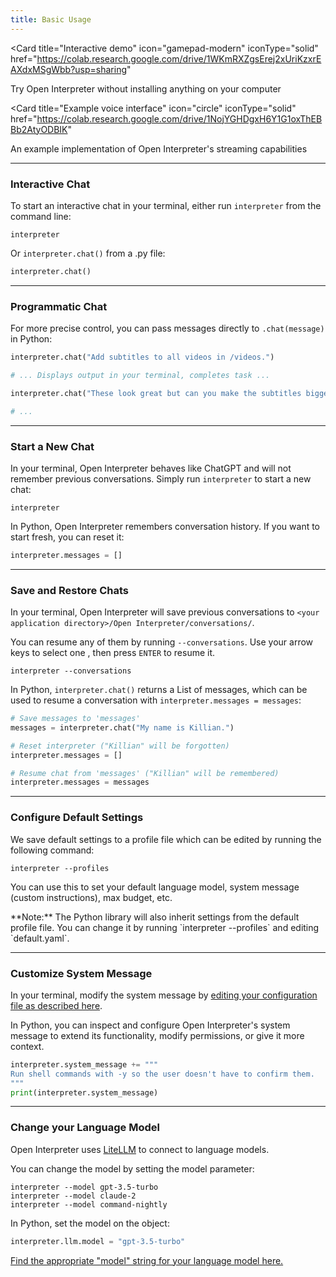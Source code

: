 ```yaml
---
title: Basic Usage
---
```


<CardGroup>

<Card
  title="Interactive demo"
  icon="gamepad-modern"
  iconType="solid"
  href="https://colab.research.google.com/drive/1WKmRXZgsErej2xUriKzxrEAXdxMSgWbb?usp=sharing"
>
  Try Open Interpreter without installing anything on your computer
</Card>

<Card
  title="Example voice interface"
  icon="circle"
  iconType="solid"
  href="https://colab.research.google.com/drive/1NojYGHDgxH6Y1G1oxThEBBb2AtyODBIK"
>
  An example implementation of Open Interpreter's streaming capabilities
</Card>

</CardGroup>

---

### Interactive Chat

To start an interactive chat in your terminal, either run `interpreter` from the command line:

```shell
interpreter
```

Or `interpreter.chat()` from a .py file:

```python
interpreter.chat()
```

---

### Programmatic Chat

For more precise control, you can pass messages directly to `.chat(message)` in Python:

```python
interpreter.chat("Add subtitles to all videos in /videos.")

# ... Displays output in your terminal, completes task ...

interpreter.chat("These look great but can you make the subtitles bigger?")

# ...
```

---

### Start a New Chat

In your terminal, Open Interpreter behaves like ChatGPT and will not remember previous conversations. Simply run `interpreter` to start a new chat:

```shell
interpreter
```

In Python, Open Interpreter remembers conversation history. If you want to start fresh, you can reset it:

```python
interpreter.messages = []
```

---

### Save and Restore Chats

In your terminal, Open Interpreter will save previous conversations to `<your application directory>/Open Interpreter/conversations/`.

You can resume any of them by running `--conversations`. Use your arrow keys to select one , then press `ENTER` to resume it.

```shell
interpreter --conversations
```

In Python, `interpreter.chat()` returns a List of messages, which can be used to resume a conversation with `interpreter.messages = messages`:

```python
# Save messages to 'messages'
messages = interpreter.chat("My name is Killian.")

# Reset interpreter ("Killian" will be forgotten)
interpreter.messages = []

# Resume chat from 'messages' ("Killian" will be remembered)
interpreter.messages = messages
```

---

### Configure Default Settings

We save default settings to a profile file which can be edited by running the following command:

```shell
interpreter --profiles
```

You can use this to set your default language model, system message (custom instructions), max budget, etc.

<Info>
  **Note:** The Python library will also inherit settings from the default
  profile file. You can change it by running `interpreter --profiles` and
  editing `default.yaml`.
</Info>

---

### Customize System Message

In your terminal, modify the system message by [editing your configuration file as described here](#configure-default-settings).

In Python, you can inspect and configure Open Interpreter's system message to extend its functionality, modify permissions, or give it more context.

```python
interpreter.system_message += """
Run shell commands with -y so the user doesn't have to confirm them.
"""
print(interpreter.system_message)
```

---

### Change your Language Model

Open Interpreter uses [LiteLLM](https://docs.litellm.ai/docs/providers/) to connect to language models.

You can change the model by setting the model parameter:

```shell
interpreter --model gpt-3.5-turbo
interpreter --model claude-2
interpreter --model command-nightly
```

In Python, set the model on the object:

```python
interpreter.llm.model = "gpt-3.5-turbo"
```

[Find the appropriate "model" string for your language model here.](https://docs.litellm.ai/docs/providers/)
